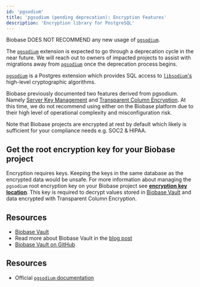 ```yaml
---
id: 'pgsodium'
title: 'pgsodium (pending deprecation): Encryption Features'
description: 'Encryption library for PostgreSQL'
---
```


Biobase DOES NOT RECOMMEND any new usage of [`pgsodium`](https://github.com/michelp/pgsodium).

The [`pgsodium`](https://github.com/michelp/pgsodium) extension is expected to go through a deprecation cycle in the near future. We will reach out to owners of impacted projects to assist with migrations away from [`pgsodium`](https://github.com/michelp/pgsodium) once the deprecation process begins.

[`pgsodium`](https://github.com/michelp/pgsodium) is a Postgres extension which provides SQL access to [`libsodium`'s](https://doc.libsodium.org/) high-level cryptographic algorithms.

Biobase previously documented two features derived from pgsodium. Namely [Server Key Management](https://github.com/michelp/pgsodium#server-key-management) and [Transparent Column Encryption](https://github.com/michelp/pgsodium#transparent-column-encryption). At this time, we do not recommend using either on the Biobase platform due to their high level of operational complexity and misconfiguration risk.

Note that Biobase projects are encrypted at rest by default which likely is sufficient for your compliance needs e.g. SOC2 & HIPAA.

## Get the root encryption key for your Biobase project

Encryption requires keys. Keeping the keys in the same database as the encrypted data would be unsafe. For more information about managing the `pgsodium` root encryption key on your Biobase project see **[encryption key location](/docs/guides/database/vault#encryption-key-location)**. This key is required to decrypt values stored in [Biobase Vault](/docs/guides/database/vault) and data encrypted with Transparent Column Encryption.

## Resources

- [Biobase Vault](/docs/guides/database/vault)
- Read more about Biobase Vault in the [blog post](https://biobase.com/blog/vault-now-in-beta)
- [Biobase Vault on GitHub](https://github.com/biobase/vault)

## Resources

- Official [`pgsodium` documentation](https://github.com/michelp/pgsodium)
